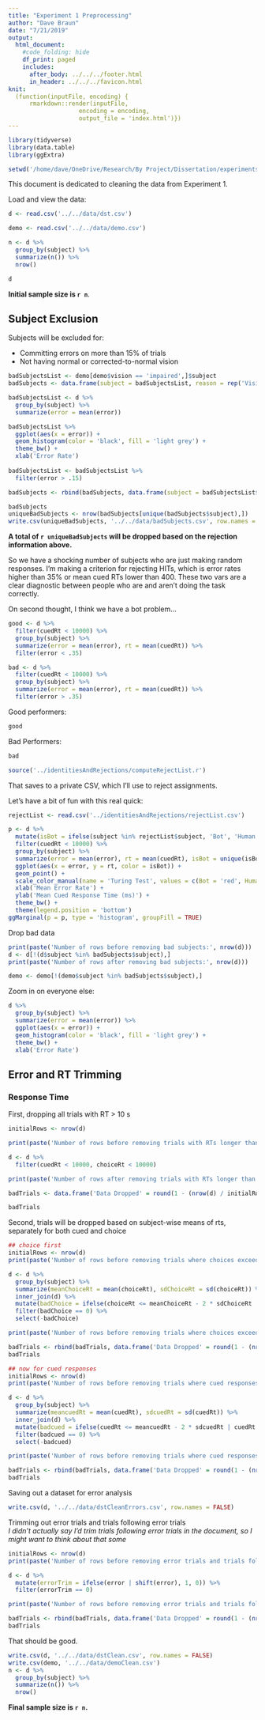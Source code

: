 ```yaml
---
title: "Experiment 1 Preprocessing"
author: "Dave Braun"
date: "7/21/2019"
output: 
  html_document:
    #code_folding: hide
    df_print: paged
    includes:
      after_body: ../../../footer.html
      in_header: ../../../favicon.html
knit:
  (function(inputFile, encoding) {
      rmarkdown::render(inputFile,
                    encoding = encoding,
                    output_file = 'index.html')})
---
```

```r
library(tidyverse)
library(data.table)
library(ggExtra)
```
```r
setwd('/home/dave/OneDrive/Research/By Project/Dissertation/experiments/analysis/exp1/scripts/preprocessing/')
```



This document is dedicated to cleaning the data from Experiment 1.  

Load and view the data:

```r
d <- read.csv('../../data/dst.csv')

demo <- read.csv('../../data/demo.csv')

n <- d %>% 
  group_by(subject) %>% 
  summarize(n()) %>% 
  nrow()

d
```

**Initial sample size is `r n`**.

## Subject Exclusion
Subjects will be excluded for:  

* Committing errors on more than 15% of trials    
* Not having normal or corrected-to-normal vision

```r
badSubjectsList <- demo[demo$vision == 'impaired',]$subject
badSubjects <- data.frame(subject = badSubjectsList, reason = rep('Vision Impaired', length(badSubjectsList)))

badSubjectsList <- d %>% 
  group_by(subject) %>% 
  summarize(error = mean(error)) 

badSubjectsList %>% 
  ggplot(aes(x = error)) +
  geom_histogram(color = 'black', fill = 'light grey') + 
  theme_bw() +
  xlab('Error Rate')
  
badSubjectsList <- badSubjectsList %>% 
  filter(error > .15)

badSubjects <- rbind(badSubjects, data.frame(subject = badSubjectsList$subject, reason = rep('Error rate higher than 15%', nrow(badSubjectsList))))

badSubjects
uniqueBadSubjects <- nrow(badSubjects[unique(badSubjects$subject),])
write.csv(uniqueBadSubjects, '../../data/badSubjects.csv', row.names = FALSE)
```

**A total of `r uniqueBadSubjects` will be dropped based on the rejection information above.**

So we have a shocking number of subjects who are just making random responses. I'm making a criterion for rejecting HITs, which is error rates higher than 35% or mean cued RTs lower than 400. These two vars are a clear diagnostic between people who are and aren't doing the task correctly.  

On second thought, I think we have a bot problem...

```r
good <- d %>% 
  filter(cuedRt < 10000) %>% 
  group_by(subject) %>%
  summarize(error = mean(error), rt = mean(cuedRt)) %>% 
  filter(error < .35)

bad <- d %>% 
  filter(cuedRt < 10000) %>% 
  group_by(subject) %>%
  summarize(error = mean(error), rt = mean(cuedRt)) %>% 
  filter(error > .35)

```
Good performers:

```r
good
```
Bad Performers:
```r
bad
```

```r
source('../identitiesAndRejections/computeRejectList.r')
```
That saves to a private CSV, which I'll use to reject assignments.

Let's have a bit of fun with this real quick:

```r
rejectList <- read.csv('../identitiesAndRejections/rejectList.csv')

p <- d %>%
  mutate(isBot = ifelse(subject %in% rejectList$subject, 'Bot', 'Human')) %>% 
  filter(cuedRt < 10000) %>% 
  group_by(subject) %>% 
  summarize(error = mean(error), rt = mean(cuedRt), isBot = unique(isBot)) %>% 
  ggplot(aes(x = error, y = rt, color = isBot)) +
  geom_point() +
  scale_color_manual(name = 'Turing Test', values = c(Bot = 'red', Human = 'dark green')) +
  xlab('Mean Error Rate') +
  ylab('Mean Cued Response Time (ms)') + 
  theme_bw() +
  theme(legend.position = 'bottom')
ggMarginal(p = p, type = 'histogram', groupFill = TRUE)


```


Drop bad data

```r
print(paste('Number of rows before removing bad subjects:', nrow(d)))
d <- d[!(d$subject %in% badSubjects$subject),]
print(paste('Number of rows after removing bad subjects:', nrow(d)))

demo <- demo[!(demo$subject %in% badSubjects$subject),]
```

Zoom in on everyone else:

```r
d %>% 
  group_by(subject) %>% 
  summarize(error = mean(error)) %>% 
  ggplot(aes(x = error)) +
  geom_histogram(color = 'black', fill = 'light grey') + 
  theme_bw() +
  xlab('Error Rate')
```


## Error and RT Trimming

### Response Time

First, dropping all trials with RT > 10 s

```r
initialRows <- nrow(d)

print(paste('Number of rows before removing trials with RTs longer than 10 s:', initialRows))

d <- d %>% 
  filter(cuedRt < 10000, choiceRt < 10000)

print(paste('Number of rows after removing trials with RTs longer than 10 s:', nrow(d)))

badTrials <- data.frame('Data Dropped' = round(1 - (nrow(d) / initialRows), 2), Reason = 'Trials longer than 10 s')

badTrials
```


Second, trials will be dropped based on subject-wise means of rts, separately for both cued and choice

```r
## choice first
initialRows <- nrow(d)
print(paste('Number of rows before removing trials where choices exceeded participant-wise choice RT cutoffs:', initialRows))

d <- d %>% 
  group_by(subject) %>% 
  summarize(meanChoiceRt = mean(choiceRt), sdChoiceRt = sd(choiceRt)) %>% 
  inner_join(d) %>% 
  mutate(badChoice = ifelse(choiceRt <= meanChoiceRt - 2 * sdChoiceRt | choiceRt > meanChoiceRt + 2 * sdChoiceRt, 1, 0)) %>% 
  filter(badChoice == 0) %>% 
  select(-badChoice)

print(paste('Number of rows before removing trials where choices exceeded participant-wise choice RT cutoffs:', nrow(d)))

badTrials <- rbind(badTrials, data.frame('Data Dropped' = round(1 - (nrow(d) / initialRows), 2), Reason = 'Choice trials with RTs more extreme than two SDs beyond participant-wise means'))
badTrials
```


```r
## now for cued responses
initialRows <- nrow(d)
print(paste('Number of rows before removing trials where cued responses exceeded participant-wise cued RT cutoffs:', initialRows))

d <- d %>% 
  group_by(subject) %>% 
  summarize(meancuedRt = mean(cuedRt), sdcuedRt = sd(cuedRt)) %>% 
  inner_join(d) %>% 
  mutate(badcued = ifelse(cuedRt <= meancuedRt - 2 * sdcuedRt | cuedRt > meancuedRt + 2 * sdcuedRt, 1, 0)) %>% 
  filter(badcued == 0) %>% 
  select(-badcued)

print(paste('Number of rows before removing trials where cued responses exceeded participant-wise cued RT cutoffs:', nrow(d)))

badTrials <- rbind(badTrials, data.frame('Data Dropped' = round(1 - (nrow(d) / initialRows), 2), Reason = 'Cued trials with RTs more extreme than two SDs beyond participant-wise means'))
badTrials
```


Saving out a dataset for error analysis

```r
write.csv(d, '../../data/dstCleanErrors.csv', row.names = FALSE)
```

Trimming out error trials and trials following error trials  
*I didn't actually say I'd trim trials following error trials in the document, so I might want to think about that some*

```r
initialRows <- nrow(d)
print(paste('Number of rows before removing error trials and trials following error trials :', initialRows))

d <- d %>% 
  mutate(errorTrim = ifelse(error | shift(error), 1, 0)) %>% 
  filter(errorTrim == 0)

print(paste('Number of rows before removing error trials and trials following error trials :', nrow(d)))

badTrials <- rbind(badTrials, data.frame('Data Dropped' = round(1 - (nrow(d) / initialRows), 2), Reason = 'Trimming error trials and trials following error trials'))
badTrials
```


That should be good.

```r
write.csv(d, '../../data/dstClean.csv', row.names = FALSE)
write.csv(demo, '../../data/demoClean.csv')
n <- d %>% 
  group_by(subject) %>% 
  summarize(n()) %>% 
  nrow()
```

**Final sample size is `r n`.**

















